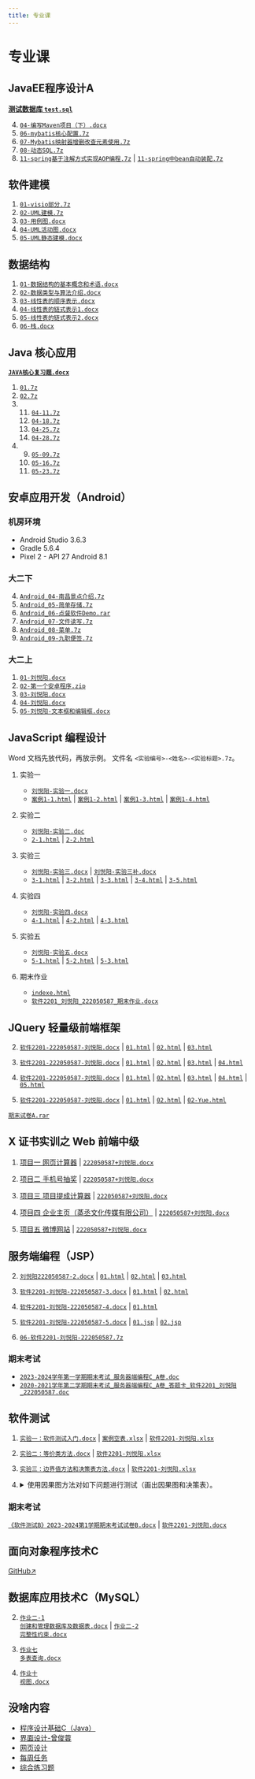 ```yaml
---
title: 专业课
---
```


# 专业课



## JavaEE程序设计A

**[测试数据库 `test.sql`](/专业课作业/JavaEE程序设计A/test.sql)**

04. <a target="_blank" href="/专业课作业/JavaEE程序设计A/04-编写Maven项目（下）.docx"><code>04-编写Maven项目（下）.docx</code></a>
06. <a target="_blank" href="/专业课作业/JavaEE程序设计A/06-mybatis核心配置.7z"><code>06-mybatis核心配置.7z</code></a>
07. <a target="_blank" href="/专业课作业/JavaEE程序设计A/07-Mybatis映射器增删改查元素使用.7z"><code>07-Mybatis映射器增删改查元素使用.7z</code></a>
08. <a target="_blank" href="/专业课作业/JavaEE程序设计A/08-动态SQL.7z"><code>08-动态SQL.7z</code></a>
11. <a target="_blank" href="/专业课作业/JavaEE程序设计A/11-spring基于注解方式实现AOP编程.7z"><code>11-spring基于注解方式实现AOP编程.7z</code></a>
    | <a target="_blank" href="/专业课作业/JavaEE程序设计A/11-spring中bean自动装配.7z"><code>11-spring中bean自动装配.7z</code></a>

## 软件建模

01. <a target="_blank" href="/专业课作业/软件建模/01-visio部分.7z"><code>01-visio部分.7z</code></a>
02. <a target="_blank" href="/专业课作业/软件建模/02-UML建模.7z"><code>02-UML建模.7z</code></a>
03. <a target="_blank" href="/专业课作业/软件建模/03-用例图.docx"><code>03-用例图.docx</code></a>
04. <a target="_blank" href="/专业课作业/软件建模/04-UML活动图.docx"><code>04-UML活动图.docx</code></a>
05. <a target="_blank" href="/专业课作业/软件建模/05-UML静态建模.docx"><code>05-UML静态建模.docx</code></a>

## 数据结构

01. <a target="_blank" href="/专业课作业/数据结构/01-数据结构的基本概念和术语.docx"><code>01-数据结构的基本概念和术语.docx</code></a>
02. <a target="_blank" href="/专业课作业/数据结构/02-数据类型与算法介绍.docx"><code>02-数据类型与算法介绍.docx</code></a>
03. <a target="_blank" href="/专业课作业/数据结构/03-线性表的顺序表示.docx"><code>03-线性表的顺序表示.docx</code></a>
04. <a target="_blank" href="/专业课作业/数据结构/04-线性表的链式表示1.docx"><code>04-线性表的链式表示1.docx</code></a>
05. <a target="_blank" href="/专业课作业/数据结构/05-线性表的链式表示2.docx"><code>05-线性表的链式表示2.docx</code></a>
06. <a target="_blank" href="/专业课作业/数据结构/06-栈.docx"><code>06-栈.docx</code></a>

## Java 核心应用

<strong><a target="_blank" href="/专业课作业/Java核心应用/JAVA核心复习题.docx"><code>JAVA核心复习题.docx</code></a></strong>

01. <a target="_blank" href="/专业课作业/Java核心应用/01.7z"><code>01.7z</code></a>
02. <a target="_blank" href="/专业课作业/Java核心应用/02.7z"><code>02.7z</code></a>
04.
    11. <a target="_blank" href="/专业课作业/Java核心应用/04-11.7z"><code>04-11.7z</code></a>
    18. <a target="_blank" href="/专业课作业/Java核心应用/04-18.7z"><code>04-18.7z</code></a>
    25. <a target="_blank" href="/专业课作业/Java核心应用/04-25.7z"><code>04-25.7z</code></a>
    28. <a target="_blank" href="/专业课作业/Java核心应用/04-28.7z"><code>04-28.7z</code></a>
05.
    09. <a target="_blank" href="/专业课作业/Java核心应用/05-09.7z"><code>05-09.7z</code></a>
    16. <a target="_blank" href="/专业课作业/Java核心应用/05-16.7z"><code>05-16.7z</code></a>
    23. <a target="_blank" href="/专业课作业/Java核心应用/05-23.7z"><code>05-23.7z</code></a>

## 安卓应用开发（Android）

### 机房环境

- Android Studio 3.6.3
- Gradle 5.6.4
- Pixel 2 - API 27 Android 8.1

### 大二下

04. <a target="_blank" href="/专业课作业/安卓应用开发/Android_04-南昌景点介绍.7z"><code>Android_04-南昌景点介绍.7z</code></a>
05. <a target="_blank" href="/专业课作业/安卓应用开发/Android_05-简单存储.7z"><code>Android_05-简单存储.7z</code></a>
06. <a target="_blank" href="/专业课作业/安卓应用开发/Android_06-点餐软件Demo.rar"><code>Android_06-点餐软件Demo.rar</code></a>
07. <a target="_blank" href="/专业课作业/安卓应用开发/Android_07-文件读写.7z"><code>Android_07-文件读写.7z</code></a>
08. <a target="_blank" href="/专业课作业/安卓应用开发/Android_08-菜单.7z"><code>Android_08-菜单.7z</code></a>
09. <a target="_blank" href="/专业课作业/安卓应用开发/Android_09-九职便签.7z"><code>Android_09-九职便签.7z</code></a>

### 大二上

01. <a target="_blank" href="/专业课作业/安卓应用开发/01-刘悦阳.docx"><code>01-刘悦阳.docx</code></a>
02. <a target="_blank" href="/专业课作业/安卓应用开发/02-第一个安卓程序.zip"><code>02-第一个安卓程序.zip</code></a>
03. <a target="_blank" href="/专业课作业/安卓应用开发/03-刘悦阳.docx"><code>03-刘悦阳.docx</code></a>
04. <a target="_blank" href="/专业课作业/安卓应用开发/04-刘悦阳.docx"><code>04-刘悦阳.docx</code></a>
05. <a target="_blank" href="/专业课作业/安卓应用开发/05-刘悦阳-文本框和编辑框.docx"><code>05-刘悦阳-文本框和编辑框.docx</code></a>


## JavaScript 编程设计

Word 文档先放代码，再放示例。
文件名 `<实验编号>-<姓名>-<实验标题>.7z`。

01. 实验一
    - <a target="_blank" href="/专业课作业/JavaScript编程设计/01-刘悦阳-实验一/刘悦阳-实验一.docx"><code>刘悦阳-实验一.docx</code></a>
    - <a target="_blank" href="/专业课作业/JavaScript编程设计/01-刘悦阳-实验一/案例1-1.html"><code>案例1-1.html</code></a>
      | <a target="_blank" href="/专业课作业/JavaScript编程设计/01-刘悦阳-实验一/案例1-2.html"><code>案例1-2.html</code></a>
      | <a target="_blank" href="/专业课作业/JavaScript编程设计/01-刘悦阳-实验一/案例1-3.html"><code>案例1-3.html</code></a>
      | <a target="_blank" href="/专业课作业/JavaScript编程设计/01-刘悦阳-实验一/案例1-4.html"><code>案例1-4.html</code></a>

02. 实验二
    - <a target="_blank" href="/专业课作业/JavaScript编程设计/02-刘悦阳-实验二/刘悦阳-实验二.doc"><code>刘悦阳-实验二.doc</code></a>
    - <a target="_blank" href="/专业课作业/JavaScript编程设计/02-刘悦阳-实验二/2-1.html"><code>2-1.html</code></a>
      | <a target="_blank" href="/专业课作业/JavaScript编程设计/02-刘悦阳-实验二/2-2.html"><code>2-2.html</code></a>

03. 实验三
    - <a target="_blank" href="/专业课作业/JavaScript编程设计/03-刘悦阳-实验三/刘悦阳-实验三.docx"><code>刘悦阳-实验三.docx</code></a>
      | <a target="_blank" href="/专业课作业/JavaScript编程设计/03-刘悦阳-实验三/刘悦阳-实验三补.docx"><code>刘悦阳-实验三补.docx</code></a>
    - <a target="_blank" href="/专业课作业/JavaScript编程设计/03-刘悦阳-实验三/3-1.html"><code>3-1.html</code></a>
      | <a target="_blank" href="/专业课作业/JavaScript编程设计/03-刘悦阳-实验三/3-2.html"><code>3-2.html</code></a>
      | <a target="_blank" href="/专业课作业/JavaScript编程设计/03-刘悦阳-实验三/3-3.html"><code>3-3.html</code></a>
      | <a target="_blank" href="/专业课作业/JavaScript编程设计/03-刘悦阳-实验三/3-4.html"><code>3-4.html</code></a>
      | <a target="_blank" href="/专业课作业/JavaScript编程设计/03-刘悦阳-实验三/3-5.html"><code>3-5.html</code></a>

04. 实验四
    - <a target="_blank" href="/专业课作业/JavaScript编程设计/04-刘悦阳-实验四/刘悦阳-实验四.docx"><code>刘悦阳-实验四.docx</code></a>
    - <a target="_blank" href="/专业课作业/JavaScript编程设计/04-刘悦阳-实验四/4-1.html"><code>4-1.html</code></a>
      | <a target="_blank" href="/专业课作业/JavaScript编程设计/04-刘悦阳-实验四/4-2.html"><code>4-2.html</code></a>
      | <a target="_blank" href="/专业课作业/JavaScript编程设计/04-刘悦阳-实验四/4-3.html"><code>4-3.html</code></a>

05. 实验五
    - <a target="_blank" href="/专业课作业/JavaScript编程设计/05-刘悦阳-实验五/刘悦阳-实验五.docx"><code>刘悦阳-实验五.docx</code></a>
    - <a target="_blank" href="/专业课作业/JavaScript编程设计/05-刘悦阳-实验五/5-1.html"><code>5-1.html</code></a>
      | <a target="_blank" href="/专业课作业/JavaScript编程设计/05-刘悦阳-实验五/5-2.html"><code>5-2.html</code></a>
      | <a target="_blank" href="/专业课作业/JavaScript编程设计/05-刘悦阳-实验五/5-3.html"><code>5-3.html</code></a>

99. 期末作业
    - <a target="_blank" href="/专业课作业/JavaScript编程设计/99-刘悦阳-期末作业/index.html"><code>indexe.html</code></a>
    - <a target="_blank" href="/专业课作业/JavaScript编程设计/99-刘悦阳-期末作业/软件2201_刘悦阳_222050587_期末作业.docx"><code>软件2201_刘悦阳_222050587_期末作业.docx</code></a>

## JQuery 轻量级前端框架

02. <a target="_blank" href="/专业课作业/jQuery轻量级前端框架/02/软件2201-222050587-刘悦阳.docx"><code>软件2201-222050587-刘悦阳.docx</code></a>
    | <a target="_blank" href="/专业课作业/jQuery轻量级前端框架/02/01.html"><code>01.html</code></a>
    | <a target="_blank" href="/专业课作业/jQuery轻量级前端框架/02/02.html"><code>02.html</code></a>
    | <a target="_blank" href="/专业课作业/jQuery轻量级前端框架/02/03.html"><code>03.html</code></a>

03. <a target="_blank" href="/专业课作业/jQuery轻量级前端框架/03/软件2201-222050587-刘悦阳.docx"><code>软件2201-222050587-刘悦阳.docx</code></a>
    | <a target="_blank" href="/专业课作业/jQuery轻量级前端框架/03/01.html"><code>01.html</code></a>
    | <a target="_blank" href="/专业课作业/jQuery轻量级前端框架/03/02.html"><code>02.html</code></a>
    | <a target="_blank" href="/专业课作业/jQuery轻量级前端框架/03/03.html"><code>03.html</code></a>
    | <a target="_blank" href="/专业课作业/jQuery轻量级前端框架/03/04.html"><code>04.html</code></a>

04. <a target="_blank" href="/专业课作业/jQuery轻量级前端框架/04/软件2201-222050587-刘悦阳.docx"><code>软件2201-222050587-刘悦阳.docx</code></a>
    | <a target="_blank" href="/专业课作业/jQuery轻量级前端框架/04/01.html"><code>01.html</code></a>
    | <a target="_blank" href="/专业课作业/jQuery轻量级前端框架/04/02.html"><code>02.html</code></a>
    | <a target="_blank" href="/专业课作业/jQuery轻量级前端框架/04/03.html"><code>03.html</code></a>
    | <a target="_blank" href="/专业课作业/jQuery轻量级前端框架/04/04.html"><code>04.html</code></a>
    | <a target="_blank" href="/专业课作业/jQuery轻量级前端框架/04/05.html"><code>05.html</code></a>

05. <a target="_blank" href="/专业课作业/jQuery轻量级前端框架/05/软件2201-222050587-刘悦阳.docx"><code>软件2201-222050587-刘悦阳.docx</code></a>
    | <a target="_blank" href="/专业课作业/jQuery轻量级前端框架/05/01.html"><code>01.html</code></a>
    | <a target="_blank" href="/专业课作业/jQuery轻量级前端框架/05/02.html"><code>02.html</code></a>
    | <a target="_blank" href="/专业课作业/jQuery轻量级前端框架/05/02-Yue.html"><code>02-Yue.html</code></a>

<a target="_blank" href="/专业课作业/jQuery轻量级前端框架/期末试卷A.rar"><code>期末试卷A.rar</code></a>

## X 证书实训之 Web 前端中级

01. <a target="_blank" href="/专业课作业/X证书实训之Web前端中级/01/index.html">项目一 网页计算器</a>
    | <a target="_blank" href="/专业课作业/X证书实训之Web前端中级/01/222050587+刘悦阳.docx"><code>222050587+刘悦阳.docx</code></a>

02. <a target="_blank" href="/专业课作业/X证书实训之Web前端中级/02/index.html">项目二 手机号抽奖</a>
    | <a target="_blank" href="/专业课作业/X证书实训之Web前端中级/02/222050587+刘悦阳.docx"><code>222050587+刘悦阳.docx</code></a>

03. <a target="_blank" href="/专业课作业/X证书实训之Web前端中级/03/index.html">项目三 项目提成计算器</a>
    | <a target="_blank" href="/专业课作业/X证书实训之Web前端中级/03/222050587+刘悦阳.docx"><code>222050587+刘悦阳.docx</code></a>

04. <a target="_blank" href="/专业课作业/X证书实训之Web前端中级/04/index.html">项目四 企业主页（蒸丞文化传媒有限公司）</a>
    | <a target="_blank" href="/专业课作业/X证书实训之Web前端中级/04/222050587+刘悦阳.docx"><code>222050587+刘悦阳.docx</code></a>

05. <a target="_blank" href="/专业课作业/X证书实训之Web前端中级/05/index.html">项目五 微博网站</a>
    | <a target="_blank" href="/专业课作业/X证书实训之Web前端中级/05/222050587+刘悦阳.docx"><code>222050587+刘悦阳.docx</code></a>

## 服务端编程（JSP）

02. <a target="_blank" href="/专业课作业/服务端编程（JSP）/02/刘悦阳222050587-2.docx"><code>刘悦阳222050587-2.docx</code></a>
    | <a target="_blank" href="/专业课作业/服务端编程（JSP）/02/01.html"><code>01.html</code></a>
    | <a target="_blank" href="/专业课作业/服务端编程（JSP）/02/02.html"><code>02.html</code></a>
    | <a target="_blank" href="/专业课作业/服务端编程（JSP）/02/03.html"><code>03.html</code></a>

03. <a target="_blank" href="/专业课作业/服务端编程（JSP）/03/软件2201-刘悦阳-222050587-3.docx"><code>软件2201-刘悦阳-222050587-3.docx</code></a>
    | <a target="_blank" href="/专业课作业/服务端编程（JSP）/03/01.html"><code>01.html</code></a>
    | <a target="_blank" href="/专业课作业/服务端编程（JSP）/03/02.html"><code>02.html</code></a>

04. <a target="_blank" href="/专业课作业/服务端编程（JSP）/04/软件2201-刘悦阳-222050587-4.docx"><code>软件2201-刘悦阳-222050587-4.docx</code></a>
    | <a target="_blank" href="/专业课作业/服务端编程（JSP）/04/01.html"><code>01.html</code></a>

05. <a target="_blank" href="/专业课作业/服务端编程（JSP）/05/软件2201-刘悦阳-222050587-5.docx"><code>软件2201-刘悦阳-222050587-5.docx</code></a>
    | <a target="_blank" href="/专业课作业/服务端编程（JSP）/05/01.jsp"><code>01.jsp</code></a>
    | <a target="_blank" href="/专业课作业/服务端编程（JSP）/05/02.jsp"><code>02.jsp</code></a>

06. <a target="_blank" href="/专业课作业/服务端编程（JSP）/06-软件2201-刘悦阳-222050587.7z"><code>06-软件2201-刘悦阳-222050587.7z</code></a>

### 期末考试

- <a target="_blank" href="/专业课作业/服务端编程（JSP）/期末考试/2023-2024学年第一学期期末考试_服务器端编程C_A卷.doc">
    <code>2023-2024学年第一学期期末考试_服务器端编程C_A卷.doc</code>
  </a>
- <a target="_blank" href="/专业课作业/服务端编程（JSP）/期末考试/2020-2021学年第二学期期末考试_服务器端编程C_A卷_答题卡_软件2201_刘悦阳_222050587.doc">
    <code>2020-2021学年第二学期期末考试_服务器端编程C_A卷_答题卡_软件2201_刘悦阳_222050587.doc</code>
  </a>

## 软件测试

01. <a target="_blank" href="/专业课作业/软件测试B/01/实验一：软件测试入门.docx"><code>实验一：软件测试入门.docx</code></a>
    | <a target="_blank" href="/专业课作业/软件测试B/01/案例空表.xlsx"><code>案例空表.xlsx</code></a>
    | <a target="_blank" href="/专业课作业/软件测试B/01/软件2201-刘悦阳.xlsx"><code>软件2201-刘悦阳.xlsx</code></a>

02. <a target="_blank" href="/专业课作业/软件测试B/02/实验二：等价类方法.docx"><code>实验二：等价类方法.docx</code></a>
    | <a target="_blank" href="/专业课作业/软件测试B/02/软件2201-刘悦阳.xlsx"><code>软件2201-刘悦阳.xlsx</code></a>

03. <a target="_blank" href="/专业课作业/软件测试B/03/实验三：边界值方法和决策表方法.docx"><code>实验三：边界值方法和决策表方法.docx</code></a>
    | <a target="_blank" href="/专业课作业/软件测试B/03/软件2201-刘悦阳.xlsx"><code>软件2201-刘悦阳.xlsx</code></a>

04. <details>
    <summary>使用因果图方法对如下问题进行测试（画出因果图和决策表）。</summary>

    中国象棋中走马的说明如下：

    1. 如果落点在棋盘外，则不移动棋子；
    2. 如果落点与起点不构成日字型，则不移动棋子；
    3. 如果落点处有自己方棋子，则不移动棋子；
    4. 如果在落点方向的邻近交叉点有棋子（绊马腿），则不移动棋子；
    5. 如果不属于1-4条，且落点处无棋子，则移动棋子；
    6. 如果不属于1-4条，且落点处为对方棋子(非老将)，则移动棋子并除去对方棋子；
    7. 如果不属于1-4条，且落点处为对方老将，则移动棋子，并提示战胜对方，游戏结束。

    - <a target="_blank" href="/专业课作业/软件测试B/04-软件2201-刘悦阳.docx"><code>04-软件2201-刘悦阳.docx</code></a>

    - 因果图：

      ```mermaid
      graph TD
          A["落点在棋盘外"] -->|"是"| B["不移动棋子"]
          A -->|"否"| C["落点与起点构成日字型"]
          C -->|"否"| B
          C -->|"是"| D["落点处有自己方棋子"]
          D -->|"是"| B
          D -->|"否"| E["落点方向的邻近交叉点有棋子（绊马腿）"]
          E -->|"是"| B
          E -->|"否"| F["落点处无棋子"]
          F -->|"是"| G["移动棋子"]
          F -->|"否"| H["落点处为对方棋子（非老将）"]
          H -->|"是"| I["移动棋子并除去对方棋子"]
          H -->|"否"| J["落点处为对方老将"]
          J -->|"是"| K["移动棋子，并提示战胜对方，游戏结束"]
      ```

    - 决策表：

      > `-` 表示该条件不适用。

      | 落点在棋盘外 | 落点与起点构成日字型 | 落点处有自己方棋子 | 落点方向的邻近交叉点有棋子 | 落点处无棋子 | 落点处为对方棋子(非老将) | 落点处为对方老将 | 动作 |
      | :----: | :----: | :----: | :----: | :----: | :----: | :----: | :---- |
      | 是  | -  | -  | -  | -  | -  | -  | 不移动棋子 |
      | 否  | 否  | -  | -  | -  | -  | -  | 不移动棋子 |
      | 否  | 是  | 是  | -  | -  | -  | -  | 不移动棋子 |
      | 否  | 是  | 否  | 是  | -  | -  | -  | 不移动棋子 |
      | 否  | 是  | 否  | 否  | 是  |-   |-   |-   |
      | 否  | 是  | 否  |-   |-   |-   |-   |-   |
      | 否  |-   |-   |-   |-   |-   |-   |-   |
      
    </details>

### 期末考试

[`《软件测试B》2023-2024第1学期期末考试试卷B.docx`](/专业课作业/软件测试B/期末考试/《软件测试B》2023-2024第1学期期末考试试卷B.docx)
| [`软件2201-刘悦阳.docx`](/专业课作业/软件测试B/期末考试/软件2201-刘悦阳.docx)

## 面向对象程序技术C

[GitHub↗](https://github.com/Yue-plus/JVTC.Yue.Zone/tree/main/static/专业课作业/面向对象程序技术C)

## 数据库应用技术C（MySQL）

02. <a target="_blank" href="/专业课作业/数据库应用技术C（MySQL）/作业二-1 创建和管理数据库及数据表.docx"><code>作业二-1 创建和管理数据库及数据表.docx</code></a>
    | <a target="_blank" href="/专业课作业/数据库应用技术C（MySQL）/作业二-2 完整性约束.docx"><code>作业二-2 完整性约束.docx</code></a>

07. <a target="_blank" href="/专业课作业/数据库应用技术C（MySQL）/作业七 多表查询.docx"><code>作业七 多表查询.docx</code></a>
10. <a target="_blank" href="/专业课作业/数据库应用技术C（MySQL）/作业十 视图.docx"><code>作业十 视图.docx</code></a>

## 没啥内容

- [程序设计基础C（Java）](/docs/课程/专业课/程序设计基础C)
- [界面设计-曾俊蓉](/docs/课程/专业课/界面设计-曾俊蓉/第一章测试)
- [网页设计](/docs/课程/专业课/网页设计)
- [每周任务](/docs/课程/专业课/每周任务)
- [综合练习题](/docs/课程/专业课/综合练习题)
